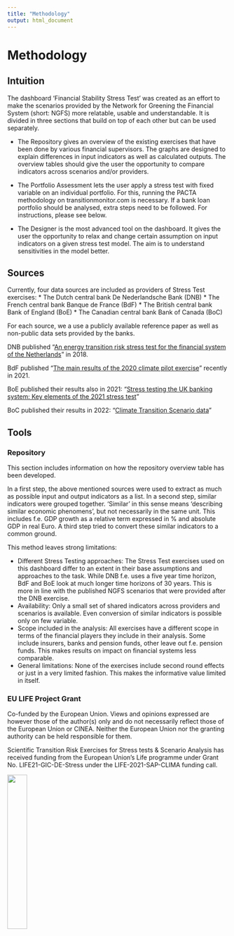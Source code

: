 ```yaml
---
title: "Methodology"
output: html_document
---
```


# Methodology 

## Intuition 

The dashboard 'Financial Stability Stress Test' was created as an effort to make the scenarios provided by the Network for Greening the Financial System (short: NGFS) more relatable, usable and understandable. It is divided in three sections that build on top of each other but can be used separately. 

* The Repository gives an overview of the existing exercises that have been done by various financial supervisors. The graphs are designed to explain differences in input indicators as well as calculated outputs. The overview tables should give the user the opportunity to compare indicators across scenarios and/or providers. 

* The Portfolio Assessment lets the user apply a stress test with fixed variable on an individual portfolio. For this, running the PACTA methodology on transitionmonitor.com is necessary. If a bank loan portfolio should be analysed, extra steps need to be followed. For instructions, please see below. 

* The Designer is the most advanced tool on the dashboard. It gives the user the opportunity to relax and change certain assumption on input indicators on a given stress test model. The aim is to understand sensitivities in the model better. 



## Sources

Currently, four data sources are included as providers of Stress Test exercises: 
* The Dutch central bank De Nederlandsche Bank (DNB)
* The French central bank Banque de France (BdF)
* The British central bank Bank of England (BoE)
* The Canadian central bank Bank of Canada (BoC)

For each source, we a use a publicly available reference paper as well as non-public data sets provided by the banks. 

DNB published "[An energy transition risk stress test for the financial system of the Netherlands](https://www.dnb.nl/media/pdnpdalc/201810_nr-_7_-2018-_an_energy_transition_risk_stress_test_for_the_financial_system_of_the_netherlands.pdf)" in 2018. 

BdF published "[The main results of the 2020 climate pilot exercise](https://acpr.banque-france.fr/en/analysis-and-synthesis-no-122-main-results-2020-climate-pilot-exercise)" recently in 2021. 

BoE published their results also in 2021: "[Stress testing the UK banking system: Key elements of the 2021 stress test](https://www.bankofengland.co.uk/stress-testing/2021/key-elements-of-the-2021-stress-test)"

BoC published their results in 2022: "[Climate Transition Scenario data](https://www.bankofcanada.ca/2022/01/climate-transition-scenario-data/)"

## Tools 

### Repository

This section includes information on how the repository overview table has been developed.

In a first step, the above mentioned sources were used to extract as much as possible input and output indicators as a list. In a second step, similar indicators were grouped together. 'Similar' in this sense means 'describing similar economic phenomens', but not necessarily in the same unit. This includes f.e. GDP growth as a relative term expressed in % and absolute GDP in real Euro. A third step tried to convert these similar indicators to a common ground. 

This method leaves strong limitations: 

* Different Stress Testing approaches: The Stress Test exercises used on this dashboard differ to an extent in their base assumptions and approaches to the task. While DNB f.e. uses a five year time horizon, BdF and BoE look at much longer time horizons of 30 years. This is more in line with the published NGFS scenarios that were provided after the DNB exercise. 
* Availability: Only a small set of shared indicators across providers and scenarios is available. Even conversion of similar indicators is possible only on few variable. 
* Scope included in the analysis: All exercises have a different scope in terms of the financial players they include in their analysis. Some include insurers, banks and pension funds, other leave out f.e. pension funds. This makes results on impact on financial systems less comparable. 
* General limitations: None of the exercises include second round effects or just in a very limited fashion. This makes the informative value limited in itself.  


### EU LIFE Project Grant

Co-funded by the European Union. Views and opinions expressed are however those of the author(s) only and do not necessarily reflect those of the European Union or CINEA. Neither the European Union nor the granting authority can be held responsible for them.

Scientific Transition Risk Exercises for Stress tests & Scenario Analysis has received funding from the European Union’s Life programme under Grant No. LIFE21-GIC-DE-Stress under the LIFE-2021-SAP-CLIMA funding call.

![](static/logo_life_stress.jpg){width=30%}